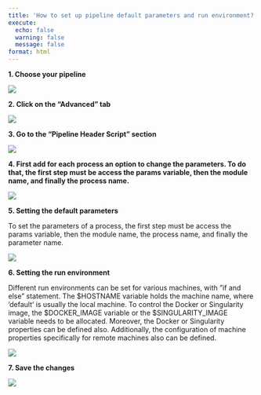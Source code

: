 ```yaml
---
title: 'How to set up pipeline default parameters and run environment?'
execute:
  echo: false
  warning: false
  message: false
format: html
---
```

**1. Choose your pipeline**

![](https://ajeuwbhvhr.cloudimg.io/colony-recorder.s3.amazonaws.com/files/2023-08-15/9bdfd2d7-7273-44b7-af12-945a14a7ab9c/screenshot.png?tl_px=0,0&br_px=859,481&force_format=png&width=560.0)

**2. Click on the "Advanced" tab**

![](https://ajeuwbhvhr.cloudimg.io/colony-recorder.s3.amazonaws.com/files/2023-08-15/4d81701c-c3b3-48ae-967a-25cee26b04ff/user_cropped_screenshot.jpeg?tl_px=82,0&br_px=1157,600&force_format=png&width=560.0&wat_scale=50&wat=1&wat_opacity=0.7&wat_gravity=northwest&wat_url=https://colony-recorder.s3.us-west-1.amazonaws.com/images/watermarks/FB923C_standard.png&wat_pad=262,121)

**3. Go to the "Pipeline Header Script" section**

![](https://ajeuwbhvhr.cloudimg.io/colony-recorder.s3.amazonaws.com/files/2023-08-10/3c5db261-4a39-4483-af28-aacd554dcea1/screenshot.png?tl_px=0,0&br_px=1120,626&force_format=png&width=560.0)

**4. First add for each process an option to change the parameters.
To do that, the first step must be access the params variable, then the module name, and finally the process name.**

![](https://ajeuwbhvhr.cloudimg.io/colony-recorder.s3.amazonaws.com/files/2023-08-10/95fc0d9f-812b-4b4e-a063-663dd96738fc/user_cropped_screenshot.jpeg?tl_px=0,0&br_px=823,103&force_format=png&width=560.0)

**5. Setting the default parameters**

To set the parameters of a process, the first step must be access the params variable, then the module name, the process name, and finally the parameter name.

![](https://ajeuwbhvhr.cloudimg.io/colony-recorder.s3.amazonaws.com/files/2023-08-10/11c7db77-fca3-4a11-a719-d7bbd1c44583/user_cropped_screenshot.jpeg?tl_px=0,0&br_px=953,281&force_format=png&width=560.0)

**6. Setting the run environment**

Different run environments can be set for various machines, with ”if and else” statement. The $HOSTNAME variable holds the machine name, where ’default’ is usually the local machine. To control the Docker or Singularity image, the $DOCKER_IMAGE variable or the $SINGULARITY_IMAGE variable needs to be allocated. Moreover, the Docker or Singularity properties can be defined also. Additionally, the configuration of machine properties specifically for remote machines also can be defined.

![](https://ajeuwbhvhr.cloudimg.io/colony-recorder.s3.amazonaws.com/files/2023-08-10/17a0f813-2b2e-49ba-a431-ccf731c4dfa0/screenshot.jpeg?tl_px=0,0&br_px=561,224&force_format=png&width=560.0)

**7. Save the changes**

![](https://ajeuwbhvhr.cloudimg.io/colony-recorder.s3.amazonaws.com/files/2023-08-15/ac4704a2-ebfd-4514-bda2-bf7105552afd/user_cropped_screenshot.jpeg?tl_px=17,0&br_px=1092,600&force_format=png&width=560.0&wat_scale=50&wat=1&wat_opacity=0.7&wat_gravity=northwest&wat_url=https://colony-recorder.s3.us-west-1.amazonaws.com/images/watermarks/FB923C_standard.png&wat_pad=262,71)


